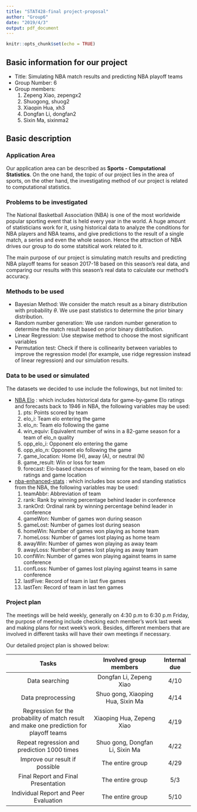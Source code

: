 ```yaml
---
title: "STAT428-final project-proposal"
author: "Group6"
date: "2019/4/3"
output: pdf_document
---
```


```r
knitr::opts_chunk$set(echo = TRUE)
```

## Basic information for our project

- Title: Simulating NBA match results and predicting NBA playoff teams
- Group Number: 6
- Group members:
  1. Zepeng Xiao, zepengx2
  1. Shuogong, shuog2
  1. Xiaopin Hua, xh3
  1. Dongfan Li, dongfan2
  1. Sixin Ma, sixinma2

## Basic description

### Application Area

\quad Our application area can be described as **Sports - Computational Statistics**. On the one hand, the topic of our project lies in the area of sports, on the other hand, the investigating method of our project is related to computational statistics.

### Problems to be investigated

\quad The National Basketball Association (NBA) is one of the most worldwide popular sporting event that is held every year in the world. A huge amount of statisticians work for it, using historical data to analyze the conditions for NBA players and NBA teams, and give predictions to the result of a single match, a series and even the whole season. Hence the attraction of NBA drives our group to do some statsitical work related to it.

\quad The main purpose of our project is simulating match results and predicting NBA playoff teams for season 2017-18 based on this season’s real data, and comparing our results with this season’s real data to calculate our method’s accuracy.

### Methods to be used

- Bayesian Method: We consider the  match result as a binary distribution with probability $\theta$. We use past statistics to determine the prior binary distribution.
- Random number generation: We use random number generation to determine the match result based on prior binary distribution.
- Linear Regression: Use stepwise method to choose the most significant variables
- Permutation test: Check if there is collinearity between variables to improve the regression model (for example, use ridge regression instead of linear regression) and our simulation results.


### Data to be used or simulated

The datasets we decided to use include the followings, but not limited to:

- [NBA Elo](https://github.com/fivethirtyeight/data/tree/master/nba-elo) : which includes historical data for game-by-game Elo ratings and forecasts back to 1946 in NBA, the following variables may be used:
  1. pts: Points scored by team
  1. elo_i: Team elo entering the game
  1. elo_n: Team elo following the game
  1. win_equiv: Equivalent number of wins in a 82-game season for a team of elo_n quality
  1. opp_elo_i: Opponent elo entering the game
  1. opp_elo_n: Opponent elo following the game
  1. game_location: Home (H), away (A), or neutral (N)
  1. game_result: Win or loss for team
  1. forecast: Elo-based chances of winning for the team, based on elo ratings and game location
- [nba-enhanced-stats](https://www.kaggle.com/pablote/nba-enhanced-stats#2012-18_teamBoxScore.csv) : which includes box score and standing statistics from the NBA, the following variables may be used:
  1. teamAbbr: Abbreviation of team
  1. rank: Rank by winning percentage behind leader in conference
  1. rankOrd: Ordinal rank by winning percentage behind leader in conference
  1. gameWon: Number of games won during season
  1. gameLost: Number of games lost during season
  1. homeWin: Number of games won playing as home team
  1. homeLoss: Number of games lost playing as home team
  1. awayWin: Number of games won playing as away team
  1. awayLoss: Number of games lost playing as away team
  1. confWin: Number of games won playing against teams in same conference
  1. confLoss: Number of games lost playing against teams in same conference
  1. lastFive: Record of team in last five games
  1. lastTen: Record of team in last ten games

### Project plan

The meetings will be held weekly, generally on 4:30 p.m to 6:30 p.m Friday, the purpose of meeting include checking each member’s work last week and making plans for next week’s work. Besides, different members that are involved in different tasks will have their own meetings if necessary.

Our detailed project plan is showed below:

| Tasks | Involved group members | Internal due |
|:------------------------------:|:------------------------:|:----------:|
| Data searching | Dongfan Li, Zepeng Xiao | 4/10 |
| Data preprocessing | Shuo gong, Xiaoping Hua, Sixin Ma | 4/14 |
| Regression for the probability of match result and make one prediction for playoff teams  | Xiaoping Hua, Zepeng Xiao | 4/19 |
| Repeat regression and prediction 1000 times | Shuo gong, Dongfan Li, Sixin Ma | 4/22 |
| Improve our result if possible | The entire group | 4/29 |
| Final Report and Final Presentation | The entire group | 5/3 |
| Individual Report and Peer Evaluation | The entire group | 5/10 |


